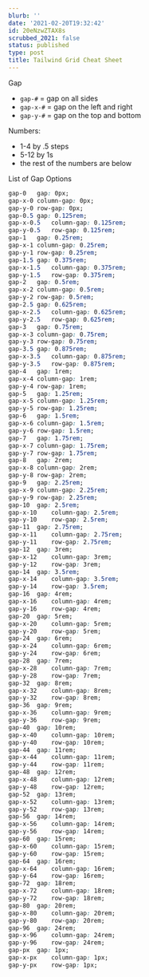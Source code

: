```yaml
---
blurb: ''
date: '2021-02-20T19:32:42'
id: 20eNzwZTAX8s
scrubbed_2021: false
status: published
type: post
title: Tailwind Grid Cheat Sheet
---
```


Gap

- `gap-#` = gap on all sides
- `gap-x-#` = gap on the left and right
- `gap-y-#` = gap on the top and bottom

Numbers:

- 1-4 by .5 steps
- 5-12 by 1s
- the rest of the numbers are below



List of Gap Options

```css
gap-0	gap: 0px;
gap-x-0	column-gap: 0px;
gap-y-0	row-gap: 0px;
gap-0.5	gap: 0.125rem;
gap-x-0.5	column-gap: 0.125rem;
gap-y-0.5	row-gap: 0.125rem;
gap-1	gap: 0.25rem;
gap-x-1	column-gap: 0.25rem;
gap-y-1	row-gap: 0.25rem;
gap-1.5	gap: 0.375rem;
gap-x-1.5	column-gap: 0.375rem;
gap-y-1.5	row-gap: 0.375rem;
gap-2	gap: 0.5rem;
gap-x-2	column-gap: 0.5rem;
gap-y-2	row-gap: 0.5rem;
gap-2.5	gap: 0.625rem;
gap-x-2.5	column-gap: 0.625rem;
gap-y-2.5	row-gap: 0.625rem;
gap-3	gap: 0.75rem;
gap-x-3	column-gap: 0.75rem;
gap-y-3	row-gap: 0.75rem;
gap-3.5	gap: 0.875rem;
gap-x-3.5	column-gap: 0.875rem;
gap-y-3.5	row-gap: 0.875rem;
gap-4	gap: 1rem;
gap-x-4	column-gap: 1rem;
gap-y-4	row-gap: 1rem;
gap-5	gap: 1.25rem;
gap-x-5	column-gap: 1.25rem;
gap-y-5	row-gap: 1.25rem;
gap-6	gap: 1.5rem;
gap-x-6	column-gap: 1.5rem;
gap-y-6	row-gap: 1.5rem;
gap-7	gap: 1.75rem;
gap-x-7	column-gap: 1.75rem;
gap-y-7	row-gap: 1.75rem;
gap-8	gap: 2rem;
gap-x-8	column-gap: 2rem;
gap-y-8	row-gap: 2rem;
gap-9	gap: 2.25rem;
gap-x-9	column-gap: 2.25rem;
gap-y-9	row-gap: 2.25rem;
gap-10	gap: 2.5rem;
gap-x-10	column-gap: 2.5rem;
gap-y-10	row-gap: 2.5rem;
gap-11	gap: 2.75rem;
gap-x-11	column-gap: 2.75rem;
gap-y-11	row-gap: 2.75rem;
gap-12	gap: 3rem;
gap-x-12	column-gap: 3rem;
gap-y-12	row-gap: 3rem;
gap-14	gap: 3.5rem;
gap-x-14	column-gap: 3.5rem;
gap-y-14	row-gap: 3.5rem;
gap-16	gap: 4rem;
gap-x-16	column-gap: 4rem;
gap-y-16	row-gap: 4rem;
gap-20	gap: 5rem;
gap-x-20	column-gap: 5rem;
gap-y-20	row-gap: 5rem;
gap-24	gap: 6rem;
gap-x-24	column-gap: 6rem;
gap-y-24	row-gap: 6rem;
gap-28	gap: 7rem;
gap-x-28	column-gap: 7rem;
gap-y-28	row-gap: 7rem;
gap-32	gap: 8rem;
gap-x-32	column-gap: 8rem;
gap-y-32	row-gap: 8rem;
gap-36	gap: 9rem;
gap-x-36	column-gap: 9rem;
gap-y-36	row-gap: 9rem;
gap-40	gap: 10rem;
gap-x-40	column-gap: 10rem;
gap-y-40	row-gap: 10rem;
gap-44	gap: 11rem;
gap-x-44	column-gap: 11rem;
gap-y-44	row-gap: 11rem;
gap-48	gap: 12rem;
gap-x-48	column-gap: 12rem;
gap-y-48	row-gap: 12rem;
gap-52	gap: 13rem;
gap-x-52	column-gap: 13rem;
gap-y-52	row-gap: 13rem;
gap-56	gap: 14rem;
gap-x-56	column-gap: 14rem;
gap-y-56	row-gap: 14rem;
gap-60	gap: 15rem;
gap-x-60	column-gap: 15rem;
gap-y-60	row-gap: 15rem;
gap-64	gap: 16rem;
gap-x-64	column-gap: 16rem;
gap-y-64	row-gap: 16rem;
gap-72	gap: 18rem;
gap-x-72	column-gap: 18rem;
gap-y-72	row-gap: 18rem;
gap-80	gap: 20rem;
gap-x-80	column-gap: 20rem;
gap-y-80	row-gap: 20rem;
gap-96	gap: 24rem;
gap-x-96	column-gap: 24rem;
gap-y-96	row-gap: 24rem;
gap-px	gap: 1px;
gap-x-px	column-gap: 1px;
gap-y-px	row-gap: 1px;
```
